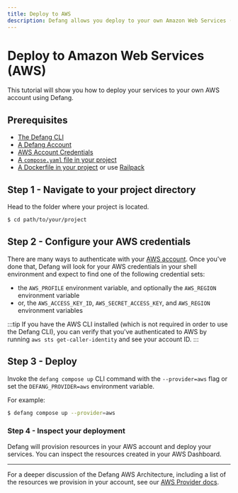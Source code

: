 ```yaml
---
title: Deploy to AWS
description: Defang allows you deploy to your own Amazon Web Services (AWS) account.
---
```


# Deploy to Amazon Web Services (AWS)

This tutorial will show you how to deploy your services to your own AWS account using Defang.

## Prerequisites

- [The Defang CLI](/docs/intro/getting-started#install-the-defang-cli)
- [A Defang Account](/docs/concepts/authentication)
- [AWS Account Credentials](https://docs.aws.amazon.com/cli/latest/userguide/cli-chap-authentication.html)
- [A `compose.yaml` file in your project](https://docs.docker.com/compose/gettingstarted/)
- [A Dockerfile in your project](https://docs.docker.com/get-started/docker-concepts/building-images/writing-a-dockerfile/) or use [Railpack](../concepts/railpack.md)

## Step 1 - Navigate to your project directory

Head to the folder where your project is located.

```bash
$ cd path/to/your/project
```

## Step 2 - Configure your AWS credentials

There are many ways to authenticate with your [AWS account](https://docs.aws.amazon.com/cli/latest/userguide/cli-chap-authentication.html).
Once you've done that, Defang will look for your AWS credentials in your shell environment and expect to find one of the following credential sets:

- the `AWS_PROFILE` environment variable, and optionally the `AWS_REGION` environment variable
- or, the `AWS_ACCESS_KEY_ID`, `AWS_SECRET_ACCESS_KEY`, and `AWS_REGION` environment variables

:::tip
If you have the AWS CLI installed (which is not required in order to use the Defang CLI), you can verify that you've authenticated to AWS by running `aws sts get-caller-identity` and see your account ID.
:::

## Step 3 - Deploy

Invoke the `defang compose up` CLI command with the `--provider=aws` flag or set the `DEFANG_PROVIDER=aws` environment variable.

For example:

```bash
$ defang compose up --provider=aws
```

### Step 4 - Inspect your deployment

Defang will provision resources in your AWS account and deploy your services. You can inspect the resources created in your AWS Dashboard.

---

For a deeper discussion of the Defang AWS Architecture, including a list of the resources we provision in your account, see our [AWS Provider docs](/docs/providers/aws).
